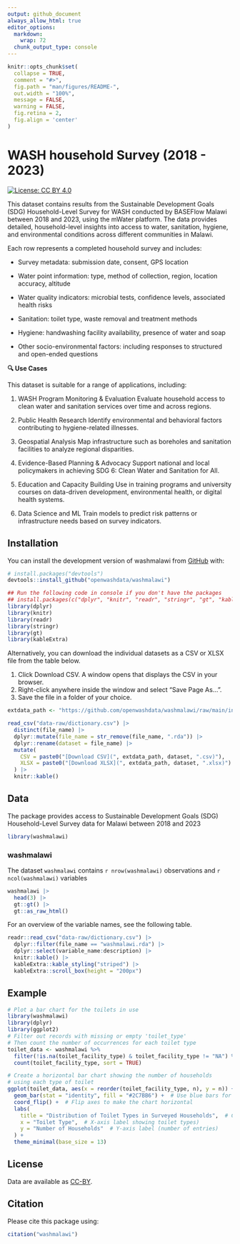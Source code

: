 ```yaml
---
output: github_document
always_allow_html: true
editor_options: 
  markdown: 
    wrap: 72
  chunk_output_type: console
---
```


<!-- README.md is generated from README.Rmd. Please edit that file -->

```r
knitr::opts_chunk$set(
  collapse = TRUE,
  comment = "#>",
  fig.path = "man/figures/README-",
  out.width = "100%",
  message = FALSE,
  warning = FALSE,
  fig.retina = 2,
  fig.align = 'center'
)
```

# WASH household Survey (2018 - 2023)

<!-- badges: start -->

[![License: CC BY
4.0](https://img.shields.io/badge/License-CC_BY_4.0-lightgrey.svg)](https://creativecommons.org/licenses/by/4.0/)

<!-- badges: end -->

This dataset contains results from the Sustainable Development Goals
(SDG) Household-Level Survey for WASH conducted by BASEFlow Malawi between 2018
and 2023, using the mWater platform. The data provides detailed,
household-level insights into access to water, sanitation, hygiene, and
environmental conditions across different communities in Malawi.

Each row represents a completed household survey and includes:

-   Survey metadata: submission date, consent, GPS location

-   Water point information: type, method of collection, region,
    location accuracy, altitude

-   Water quality indicators: microbial tests, confidence levels,
    associated health risks

-   Sanitation: toilet type, waste removal and treatment methods

-   Hygiene: handwashing facility availability, presence of water and
    soap

-   Other socio-environmental factors: including responses to structured
    and open-ended questions

**🔍 Use Cases**

This dataset is suitable for a range of applications, including:

1.  WASH Program Monitoring & Evaluation Evaluate household access to
    clean water and sanitation services over time and across regions.

2.  Public Health Research Identify environmental and behavioral factors
    contributing to hygiene-related illnesses.

3.  Geospatial Analysis Map infrastructure such as boreholes and
    sanitation facilities to analyze regional disparities.

4.  Evidence-Based Planning & Advocacy Support national and local
    policymakers in achieving SDG 6: Clean Water and Sanitation for All.

5.  Education and Capacity Building Use in training programs and
    university courses on data-driven development, environmental health,
    or digital health systems.

6.  Data Science and ML Train models to predict risk patterns or
    infrastructure needs based on survey indicators.

## Installation

You can install the development version of washmalawi from
[GitHub](https://github.com/) with:

``` r
# install.packages("devtools")
devtools::install_github("openwashdata/washmalawi")
```

```r
## Run the following code in console if you don't have the packages
## install.packages(c("dplyr", "knitr", "readr", "stringr", "gt", "kableExtra"))
library(dplyr)
library(knitr)
library(readr)
library(stringr)
library(gt)
library(kableExtra)
```

Alternatively, you can download the individual datasets as a CSV or XLSX
file from the table below.

1.  Click Download CSV. A window opens that displays the CSV in your
    browser.
2.  Right-click anywhere inside the window and select "Save Page As...".
3.  Save the file in a folder of your choice.

```r

extdata_path <- "https://github.com/openwashdata/washmalawi/raw/main/inst/extdata/"

read_csv("data-raw/dictionary.csv") |> 
  distinct(file_name) |> 
  dplyr::mutate(file_name = str_remove(file_name, ".rda")) |> 
  dplyr::rename(dataset = file_name) |> 
  mutate(
    CSV = paste0("[Download CSV](", extdata_path, dataset, ".csv)"),
    XLSX = paste0("[Download XLSX](", extdata_path, dataset, ".xlsx)")
  ) |> 
  knitr::kable()

```

## Data

The package provides access to Sustainable Development Goals (SDG) Household-Level Survey data for Malawi between 2018 and 2023

```r
library(washmalawi)
```

### washmalawi

The dataset `washmalawi` contains
`r nrow(washmalawi)` observations and `r ncol(washmalawi)`
variables

```r
washmalawi |> 
  head(3) |> 
  gt::gt() |>
  gt::as_raw_html()
```

For an overview of the variable names, see the following table.

```r
readr::read_csv("data-raw/dictionary.csv") |>
  dplyr::filter(file_name == "washmalawi.rda") |>
  dplyr::select(variable_name:description) |> 
  knitr::kable() |> 
  kableExtra::kable_styling("striped") |> 
  kableExtra::scroll_box(height = "200px")
```

## Example

```r
# Plot a bar chart for the toilets in use
library(washmalawi)
library(dplyr)
library(ggplot2)
# Filter out records with missing or empty 'toilet_type'
# Then count the number of occurrences for each toilet type
toilet_data <- washmalawi %>%
  filter(!is.na(toilet_facility_type) & toilet_facility_type != "NA") %>%
  count(toilet_facility_type, sort = TRUE)

# Create a horizontal bar chart showing the number of households
# using each type of toilet
ggplot(toilet_data, aes(x = reorder(toilet_facility_type, n), y = n)) +
  geom_bar(stat = "identity", fill = "#2C7BB6") +  # Use blue bars for counts
  coord_flip() +  # Flip axes to make the chart horizontal
  labs(
    title = "Distribution of Toilet Types in Surveyed Households",  # Chart title
    x = "Toilet Type",  # X-axis label showing toilet types)
    y = "Number of Households"  # Y-axis label (number of entries)
  ) +
  theme_minimal(base_size = 13)
```

## License

Data are available as
[CC-BY](https://github.com/openwashdata/%7B%7B%7Bpackagename%7D%7D%7D/blob/main/LICENSE.md).

## Citation

Please cite this package using:

```r
citation("washmalawi")
```
